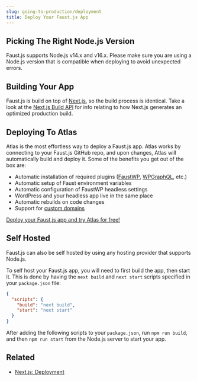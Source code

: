 ```yaml
---
slug: going-to-production/deployment
title: Deploy Your Faust.js App
---
```


## Picking The Right Node.js Version

Faust.js supports Node.js v14.x and v16.x. Please make sure you are using a Node.js version that is compatible when deploying to avoid unexpected errors.

## Building Your App

Faust.js is build on top of [Next.js](https://nextjs.org/), so the build process is identical. Take a look at the [Next.js Build API](https://nextjs.org/docs/deployment#nextjs-build-api) for info relating to how Next.js generates an optimized production build.

## Deploying To Atlas

Atlas is the most effortless way to deploy a Faust.js app. Atlas works by connecting to your Faust.js GitHub repo, and upon changes, Atlas will automatically build and deploy it. Some of the benefits you get out of the box are:

- Automatic installation of required plugins ([FaustWP](https://wordpress.org/plugins/faustwp/), [WPGraphQL](https://wordpress.org/plugins/wp-graphql/), etc.)
- Automatic setup of Faust environment variables
- Automatic configuration of FaustWP headless settings
- WordPress and your headless app live in the same place
- Automatic rebuilds on code changes
- Support for [custom domains](https://wpengine.com/support/add-domain-in-user-portal/)

[Deploy your Faust.js app and try Atlas for free!](https://wpengine.com/atlas/#form)

## Self Hosted

Faust.js can also be self hosted by using any hosting provider that supports Node.js.

To self host your Faust.js app, you will need to first build the app, then start it. This is done by having the `next build` and `next start` scripts specified in your `package.json` file:

```json title="package.json"
{
  "scripts": {
    "build": "next build",
    "start": "next start"
  }
}
```

After adding the following scripts to your `package.json`, run `npm run build`, and then `npm run start` from the Node.js server to start your app.

## Related

- [Next.js: Deployment](https://nextjs.org/docs/deployment)
